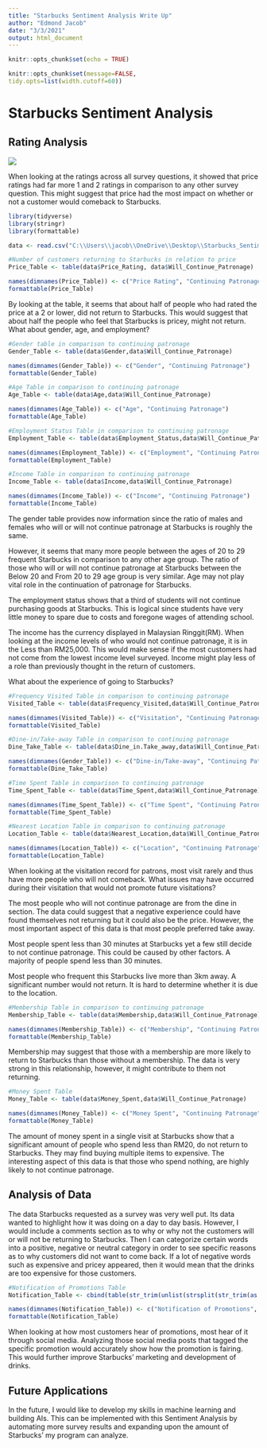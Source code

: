 ---
title: "Starbucks Sentiment Analysis Write Up"
author: "Edmond Jacob"
date: "3/3/2021"
output: html_document
---

```{r setup, include=FALSE}
knitr::opts_chunk$set(echo = TRUE)
```

```{r global_options, include = FALSE}
knitr::opts_chunk$set(message=FALSE, 
tidy.opts=list(width.cutoff=60)) 
```

# Starbucks Sentiment Analysis 

## Rating Analysis

![](https://user-images.githubusercontent.com/78123049/109853876-3e801d00-7c0b-11eb-90ce-b9250bb694f8.png)

When looking at the ratings across all survey questions, it showed that price ratings had far more 1 and 2 ratings in comparison to any other survey question.  This might suggest that price had the most impact on whether or not a customer would comeback to Starbucks.  

```{r}
library(tidyverse)
library(stringr)
library(formattable)

data <- read.csv("C:\\Users\\jacob\\OneDrive\\Desktop\\Starbucks_Sentiment_Analysis\\archive\\Starbucks_satisfactory_survey1.csv")

#Number of customers returning to Starbucks in relation to price
Price_Table <- table(data$Price_Rating, data$Will_Continue_Patronage)

names(dimnames(Price_Table)) <- c("Price Rating", "Continuing Patronage")
formattable(Price_Table)
```

By looking at the table, it seems that about half of people who had rated the price at a 2 or lower, did not return to Starbucks. This would suggest that about half the people who feel that Starbucks is pricey, might not return.  What about gender, age, and employment?

```{r}
#Gender table in comparison to continuing patronage
Gender_Table <- table(data$Gender,data$Will_Continue_Patronage)

names(dimnames(Gender_Table)) <- c("Gender", "Continuing Patronage")
formattable(Gender_Table)

#Age Table in comparison to continuing patronage
Age_Table <- table(data$Age,data$Will_Continue_Patronage)

names(dimnames(Age_Table)) <- c("Age", "Continuing Patronage")
formattable(Age_Table)

#Employment Status Table in comparison to continuing patronage
Employment_Table <- table(data$Employment_Status,data$Will_Continue_Patronage)

names(dimnames(Employment_Table)) <- c("Employment", "Continuing Patronage")
formattable(Employment_Table)

#Income Table in comparison to continuing patronage
Income_Table <- table(data$Income,data$Will_Continue_Patronage)

names(dimnames(Income_Table)) <- c("Income", "Continuing Patronage")
formattable(Income_Table)
```
The gender table provides now information since the ratio of males and females who will or will not continue patronage at Starbucks is roughly the same.  

However, it seems that many more people between the ages of 20 to 29 frequent Starbucks in comparison to any other age group.  The ratio of those who will or will not continue patronage at Starbucks between the Below 20 and From 20 to 29 age group is very similar.  Age may not play vital role in the continuation of patronage for Starbucks.

The employment status shows that a third of students will not continue purchasing goods at Starbucks.  This is logical since students have very little money to spare due to costs and foregone wages of attending school.

The income has the currency displayed in Malaysian Ringgit(RM).  When looking at the income levels of who would not continue patronage, it is in the Less than RM25,000.  This would make sense if the most customers had not come from the lowest income level surveyed.  Income might play less of a role than previously thought in the return of customers.


What about the experience of going to Starbucks?
```{r}

#Frequency Visited Table in comparison to continuing patronage
Visited_Table <- table(data$Frequency_Visited,data$Will_Continue_Patronage)

names(dimnames(Visited_Table)) <- c("Visitation", "Continuing Patronage")
formattable(Visited_Table)

#Dine-in/Take-away Table in comparison to continuing patronage
Dine_Take_Table <- table(data$Dine_in.Take_away,data$Will_Continue_Patronage)

names(dimnames(Gender_Table)) <- c("Dine-in/Take-away", "Continuing Patronage")
formattable(Dine_Take_Table)

#Time Spent Table in comparison to continuing patronage
Time_Spent_Table <- table(data$Time_Spent,data$Will_Continue_Patronage)

names(dimnames(Time_Spent_Table)) <- c("Time Spent", "Continuing Patronage")
formattable(Time_Spent_Table)

#Nearest Location Table in comparison to continuing patronage
Location_Table <- table(data$Nearest_Location,data$Will_Continue_Patronage)

names(dimnames(Location_Table)) <- c("Location", "Continuing Patronage")
formattable(Location_Table)
```

When looking at the visitation record for patrons, most visit rarely and thus have more people who will not comeback.  What issues may have occurred during their visitation that would not promote future visitations?

The most people who will not continue patronage are from the dine in section.  The data could suggest that a negative experience could have found themselves not returning but it could also be the price.  However, the most important aspect of this data is that most people preferred take away.

Most people spent less than 30 minutes at Starbucks yet a few still decide to not continue patronage.  This could be caused by other factors. A majority of people spend less than 30 minutes.

Most people who frequent this Starbucks live more than 3km away.  A significant number would not return.  It is hard to determine whether it is due to the location.

```{r}
#Membership Table in comparison to continuing patronage
Membership_Table <- table(data$Membership,data$Will_Continue_Patronage)

names(dimnames(Membership_Table)) <- c("Membership", "Continuing Patronage")
formattable(Membership_Table)
```

Membership may suggest that those with a membership are more likely to return to Starbucks than those without a membership.  The data is very strong in this relationship, however, it might contribute to them not returning.

```{r}
#Money Spent Table
Money_Table <- table(data$Money_Spent,data$Will_Continue_Patronage)

names(dimnames(Money_Table)) <- c("Money Spent", "Continuing Patronage")
formattable(Money_Table)
```

The amount of money spent in a single visit at Starbucks show that a significant amount of people who spend less than RM20, do not return to Starbucks. They may find buying multiple items to expensive.  The interesting aspect of this data is that those who spend nothing, are highly likely to not continue patronage.

## Analysis of Data

The data Starbucks requested as a survey was very well put.  Its data wanted to highlight how it was doing on a day to day basis.  However, I would include a comments section as to why or why not the customers will or will not be returning to Starbucks.  Then I can categorize certain words into a positive, negative or neutral category in order to see specific reasons as to why customers did not want to come back.  If a lot of negative words such as expensive and pricey appeared, then it would mean that the drinks are too expensive for those customers.

```{r}
#Notification of Promotions Table
Notification_Table <- cbind(table(str_trim(unlist(strsplit(str_trim(as.character(data$Notification_of_Promotions)), ";")))))

names(dimnames(Notification_Table)) <- c("Notification of Promotions", "Numbers Notified")
formattable(Notification_Table)
```

When looking at how most customers hear of promotions, most hear of it through social media.  Analyzing those social media posts that tagged the specific promotion would accurately show how the promotion is fairing.  This would further improve Starbucks' marketing and development of drinks.

## Future Applications

In the future, I would like to develop my skills in machine learning and building AIs.  This can be implemented with this Sentiment Analysis by automating more survey results and expanding upon the amount of Starbucks' my program can analyze.  